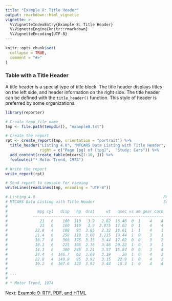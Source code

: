 ```yaml
---
title: "Example 8: Title Header"
output: rmarkdown::html_vignette
vignette: >
  %\VignetteIndexEntry{Example 8: Title Header}
  %\VignetteEngine{knitr::rmarkdown}
  %\VignetteEncoding{UTF-8}
---
```


```r
knitr::opts_chunk$set(
  collapse = TRUE,
  comment = "#>"
)
```

### Table with a Title Header

A title header is a special type of title block.  The title header displays
titles on the left side, and header information on the right side.  The 
title header can be defined with the `title_header()` function.  This style of 
header is preferred by some organizations.

```r
library(reporter)

# Create temp file name
tmp <- file.path(tempdir(), "example8.txt")

# Create the report
rpt <- create_report(tmp, orientation = "portrait") %>% 
  title_header("Listing 4.0", "MTCARS Data Listing with Title Header", 
               right = c("Page [pg] of [tpg]",  "Study: Cars")) %>% 
  add_content(create_table(mtcars[1:10, ])) %>% 
  footnotes("* Motor Trend, 1974")

# Write the report
write_report(rpt)

# Send report to console for viewing
writeLines(readLines(tmp, encoding = "UTF-8"))

# Listing 4.0                                                        Page 1 of 1
# MTCARS Data Listing with Title Header                              Study: Cars
# 
#             mpg cyl   disp   hp  drat     wt   qsec vs am gear carb
#           ---------------------------------------------------------
#              21   6    160  110   3.9   2.62  16.46  0  1    4    4
#              21   6    160  110   3.9  2.875  17.02  0  1    4    4
#            22.8   4    108   93  3.85   2.32  18.61  1  1    4    1
#            21.4   6    258  110  3.08  3.215  19.44  1  0    3    1
#            18.7   8    360  175  3.15   3.44  17.02  0  0    3    2
#            18.1   6    225  105  2.76   3.46  20.22  1  0    3    1
#            14.3   8    360  245  3.21   3.57  15.84  0  0    3    4
#            24.4   4  146.7   62  3.69   3.19     20  1  0    4    2
#            22.8   4  140.8   95  3.92   3.15   22.9  1  0    4    2
#            19.2   6  167.6  123  3.92   3.44   18.3  1  0    4    4
# 
# ...
# 
# * Motor Trend, 1974
```

Next: [Example 9: RTF, PDF, and HTML](reporter-rtf.html)
